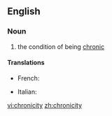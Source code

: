 ==English==

===Noun===
{{en-noun|-}}

# the condition of being [[chronic]]

====Translations====
{{trans-top|the condition of being chronic}}
* French: {{t+|fr|chronicité|f}}
{{trans-mid}}
* Italian: {{t-|it|cronicità|f}}
{{trans-bottom}}

[[vi:chronicity]]
[[zh:chronicity]]